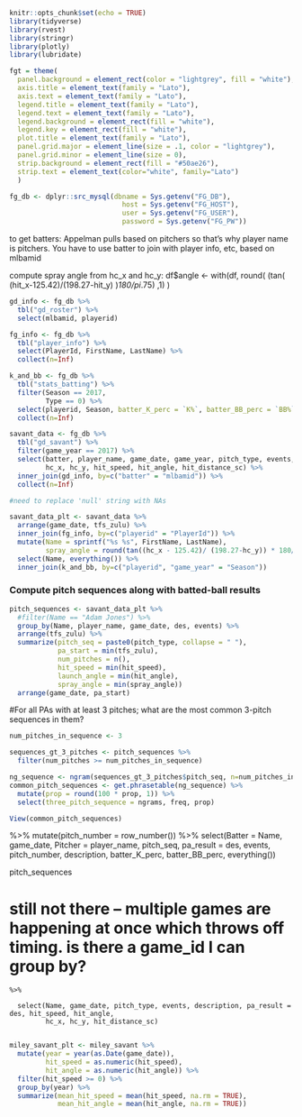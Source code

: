 ```r
knitr::opts_chunk$set(echo = TRUE)
library(tidyverse)
library(rvest)
library(stringr)
library(plotly)
library(lubridate)

fgt = theme(
  panel.background = element_rect(color = "lightgrey", fill = "white"),
  axis.title = element_text(family = "Lato"),
  axis.text = element_text(family = "Lato"),
  legend.title = element_text(family = "Lato"),
  legend.text = element_text(family = "Lato"),
  legend.background = element_rect(fill = "white"),
  legend.key = element_rect(fill = "white"),
  plot.title = element_text(family = "Lato"),
  panel.grid.major = element_line(size = .1, color = "lightgrey"),
  panel.grid.minor = element_line(size = 0),
  strip.background = element_rect(fill = "#50ae26"),
  strip.text = element_text(color="white", family="Lato")
  )

fg_db <- dplyr::src_mysql(dbname = Sys.getenv("FG_DB"), 
                            host = Sys.getenv("FG_HOST"), 
                            user = Sys.getenv("FG_USER"),
                            password = Sys.getenv("FG_PW"))
```

to get batters: Appelman pulls based on pitchers so that's why player name is pitchers. You have to use batter to join with player info, etc, based on mlbamid

compute spray angle from hc_x and hc_y:
df$angle <- with(df, round(
  (tan(
    (hit_x-125.42)/(198.27-hit_y)
  )*180/pi*.75)
  ,1)
)


```r

gd_info <- fg_db %>%
  tbl("gd_roster") %>%
  select(mlbamid, playerid)

fg_info <- fg_db %>%
  tbl("player_info") %>%
  select(PlayerId, FirstName, LastName) %>%
  collect(n=Inf)

k_and_bb <- fg_db %>%
  tbl("stats_batting") %>%
  filter(Season == 2017, 
         Type == 0) %>%
  select(playerid, Season, batter_K_perc = `K%`, batter_BB_perc = `BB%`) %>%
  collect(n=Inf)

savant_data <- fg_db %>%
  tbl("gd_savant") %>%
  filter(game_year == 2017) %>%
  select(batter, player_name, game_date, game_year, pitch_type, events, description, des, tfs_zulu, 
         hc_x, hc_y, hit_speed, hit_angle, hit_distance_sc) %>%
  inner_join(gd_info, by=c("batter" = "mlbamid")) %>%
  collect(n=Inf)
```


```r

#need to replace 'null' string with NAs

savant_data_plt <- savant_data %>%
  arrange(game_date, tfs_zulu) %>%
  inner_join(fg_info, by=c("playerid" = "PlayerId")) %>%
  mutate(Name = sprintf("%s %s", FirstName, LastName),
         spray_angle = round(tan((hc_x - 125.42)/ (198.27-hc_y)) * 180/pi*.75, 1)) %>%
  select(Name, everything()) %>%
  inner_join(k_and_bb, by=c("playerid", "game_year" = "Season"))
```

### Compute pitch sequences along with batted-ball results

```r
pitch_sequences <- savant_data_plt %>%
  #filter(Name == "Adam Jones") %>%
  group_by(Name, player_name, game_date, des, events) %>%
  arrange(tfs_zulu) %>%
  summarize(pitch_seq = paste0(pitch_type, collapse = " "),
            pa_start = min(tfs_zulu),
            num_pitches = n(),
            hit_speed = min(hit_speed),
            launch_angle = min(hit_angle),
            spray_angle = min(spray_angle))
  arrange(game_date, pa_start)
```

#For all PAs with at least 3 pitches; what are the most common 3-pitch sequences in them?

```r
num_pitches_in_sequence <- 3

sequences_gt_3_pitches <- pitch_sequences %>%
  filter(num_pitches >= num_pitches_in_sequence)

ng_sequence <- ngram(sequences_gt_3_pitches$pitch_seq, n=num_pitches_in_sequence)
common_pitch_sequences <- get.phrasetable(ng_sequence) %>%
  mutate(prop = round(100 * prop, 1)) %>%
  select(three_pitch_sequence = ngrams, freq, prop)

View(common_pitch_sequences)
```

%>% 
  mutate(pitch_number = row_number()) %>%
  select(Batter = Name, game_date, Pitcher = player_name, pitch_seq, pa_result = des, events, pitch_number, description, batter_K_perc, batter_BB_perc, everything())

pitch_sequences

# still not there -- multiple games are happening at once which throws off timing. is there a game_id I can group by? 

```
%>%
  
  select(Name, game_date, pitch_type, events, description, pa_result = des, hit_speed, hit_angle, 
         hc_x, hc_y, hit_distance_sc)
  
```

```r

miley_savant_plt <- miley_savant %>%
  mutate(year = year(as.Date(game_date)),
         hit_speed = as.numeric(hit_speed),
         hit_angle = as.numeric(hit_angle)) %>%
  filter(hit_speed >= 0) %>%
  group_by(year) %>%
  summarize(mean_hit_speed = mean(hit_speed, na.rm = TRUE),
            mean_hit_angle = mean(hit_angle, na.rm = TRUE))

```